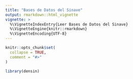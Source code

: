 ```yaml
---
title: "Bases de Datos del Sinave"
output: rmarkdown::html_vignette
vignette: >
  %\VignetteIndexEntry{Leer Bases de Datos del Sinave}
  %\VignetteEngine{knitr::rmarkdown}
  %\VignetteEncoding{UTF-8}
---
```


```r
knitr::opts_chunk$set(
  collapse = TRUE,
  comment = "#>"
)
```

```r
library(densin)
```
